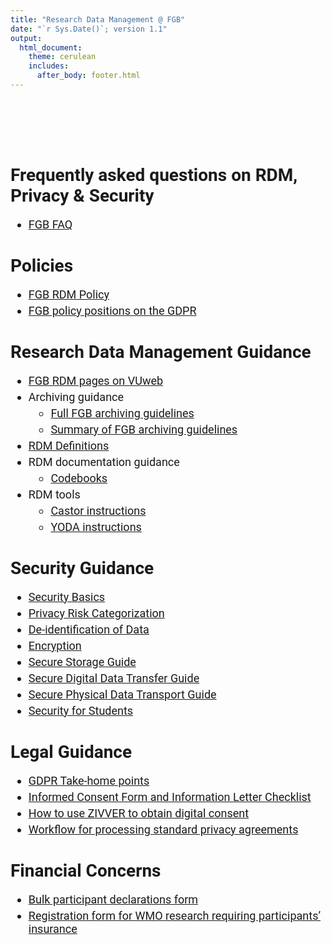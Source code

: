 ```yaml
---
title: "Research Data Management @ FGB"
date: "`r Sys.Date()`; version 1.1"
output: 
  html_document:
    theme: cerulean
    includes: 
      after_body: footer.html
---
```



<style type="text/css">

/* need to ensure all text is in Roboto so as to be in-line with VU house style*/

body {
  font-family: 'Roboto', sans-serif;
}

.main-container {
  max-width: 80%;
  margin-left: auto;
  margin-right: auto;
  padding-top: 5%;
  padding-bottom: 30%;
  padding-right: 10%;
  padding-left: 10%;
}

h1.title {
  font-size: 28px;
  text-align: center;
}

h4.date { /* this is to affect the size of the date text in the YAML when it prints in html  */
  font-size: 20px;
  text-align: center;
}

p, summary {
  font-size: 18px;
}

li {
  font-size: 18px;
  margin: 5px;
}




</style>

\
\
\



# Frequently asked questions on RDM, Privacy & Security

* [FGB FAQ](FAQ/){target="_blank"}


# Policies

* [FGB RDM Policy](Policies/FGB_RDM_Policy.html){target="_blank"}
* [FGB policy positions on the GDPR](Policies/FGB_Policy_Positions_GDPR.html){target="_blank"}


# Research Data Management Guidance

* [FGB RDM pages on VUweb](https://vu.nl/en/employee/research-data-management-fbms){target="_blank"}
* Archiving guidance
  + [Full FGB archiving guidelines](rdm/archiving/ArchivingGuidelinesFull.html){target="_blank"}
  + [Summary of FGB archiving guidelines](rdm/archiving/ArchivingGuidelinesSummary.html){target="_blank"}
* [RDM Definitions](rdm/definitions/Definitions.html){target="_blank"}
* RDM documentation guidance
  + [Codebooks](rdm/documentation/Codebooks.html){target="_blank"}
* RDM tools
  + [Castor instructions](rdm/tools/Castor_spelregels.html){target="_blank"}
  + [YODA instructions](rdm/tools/YODAInstructionsFGB.html){target="_blank"}
  

# Security Guidance

* [Security Basics](Security/SecurityBasics.html){target="_blank"}
* [Privacy Risk Categorization](Security/PrivacyRisks.html){target="_blank"}
* [De-identification of Data](Security/Deidentification.html){target="_blank"}
* [Encryption](Security/Encryption.html){target="_blank"}
* [Secure Storage Guide](Security/Storage.html){target="_blank"}
* [Secure Digital Data Transfer Guide](Security/DigitalTransfer.html){target="_blank"}
* [Secure Physical Data Transport Guide](Security/PhysicalTransport.html){target="_blank"}
* [Security for Students](Security/SecurityForStudents.html){target="_blank"}

# Legal Guidance

* [GDPR Take-home points](legal/GDPRBasics.html){target="_blank"}
* [Informed Consent Form and Information Letter Checklist](legal/ICFChecklist.html){target="_blank"}
* [How to use ZIVVER to obtain digital consent](legal/ZIVVERdigitalConsent.html){target="_blank"}
* [Workflow for processing standard privacy agreements](Images/privacy_agreement_flow_fgb_2025.pdf)


# Financial Concerns

* [Bulk participant declarations form](finance/bulk_participant_declarations/participant_declarations_instructions_EN.html){target="_blank"}
* [Registration form for WMO research requiring participants' insurance](https://fgbto3-web.labs.vu.nl/rdm/wmo-insurance/){target="_blank"}
